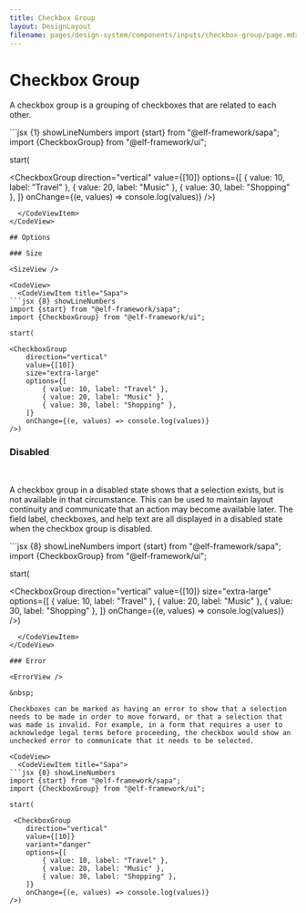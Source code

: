 ```yaml
---
title: Checkbox Group
layout: DesignLayout
filename: pages/design-system/components/inputs/checkbox-group/page.mdx
---
```



# Checkbox Group

A checkbox group is a grouping of checkboxes that are related to each other.

<MainView />

<CodeView>
  <CodeViewItem title="Sapa">
```jsx {1} showLineNumbers
import {start} from "@elf-framework/sapa";
import {CheckboxGroup} from "@elf-framework/ui";

start(

<CheckboxGroup
    direction="vertical"
    value={[10]}
    options={[
        { value: 10, label: "Travel" },
        { value: 20, label: "Music" },
        { value: 30, label: "Shopping" },
    ]}
    onChange={(e, values) => console.log(values)}
/>)
```
  </CodeViewItem>
</CodeView>

## Options

### Size

<SizeView />

<CodeView>
  <CodeViewItem title="Sapa">
```jsx {8} showLineNumbers
import {start} from "@elf-framework/sapa";
import {CheckboxGroup} from "@elf-framework/ui";

start(

<CheckboxGroup
    direction="vertical"
    value={[10]}
    size="extra-large"
    options={[
        { value: 10, label: "Travel" },
        { value: 20, label: "Music" },
        { value: 30, label: "Shopping" },
    ]}
    onChange={(e, values) => console.log(values)}
/>)
```
  </CodeViewItem>
</CodeView>

### Disabled

<DisabledView />

&nbsp;

A checkbox group in a disabled state shows that a selection exists,
but is not available in that circumstance. This can be used to
maintain layout continuity and communicate that an action may become
available later. The field label, checkboxes, and help text are all
displayed in a disabled state when the checkbox group is disabled.

<CodeView>
  <CodeViewItem title="Sapa">
```jsx {8} showLineNumbers
import {start} from "@elf-framework/sapa";
import {CheckboxGroup} from "@elf-framework/ui";

start(

<CheckboxGroup
    direction="vertical"
    value={[10]}
    size="extra-large"
    options={[
        { value: 10, label: "Travel" },
        { value: 20, label: "Music" },
        { value: 30, label: "Shopping" },
    ]}
    onChange={(e, values) => console.log(values)}
/>)
```
  </CodeViewItem>
</CodeView>

### Error

<ErrorView />

&nbsp;

Checkboxes can be marked as having an error to show that a selection
needs to be made in order to move forward, or that a selection that
was made is invalid. For example, in a form that requires a user to
acknowledge legal terms before proceeding, the checkbox would show an
unchecked error to communicate that it needs to be selected.

<CodeView>
  <CodeViewItem title="Sapa">
```jsx {8} showLineNumbers
import {start} from "@elf-framework/sapa";
import {CheckboxGroup} from "@elf-framework/ui";

start(

 <CheckboxGroup
    direction="vertical"
    value={[10]}
    variant="danger"
    options={[
        { value: 10, label: "Travel" },
        { value: 20, label: "Music" },
        { value: 30, label: "Shopping" },
    ]}
    onChange={(e, values) => console.log(values)}
/>)
```
  </CodeViewItem>
</CodeView>
